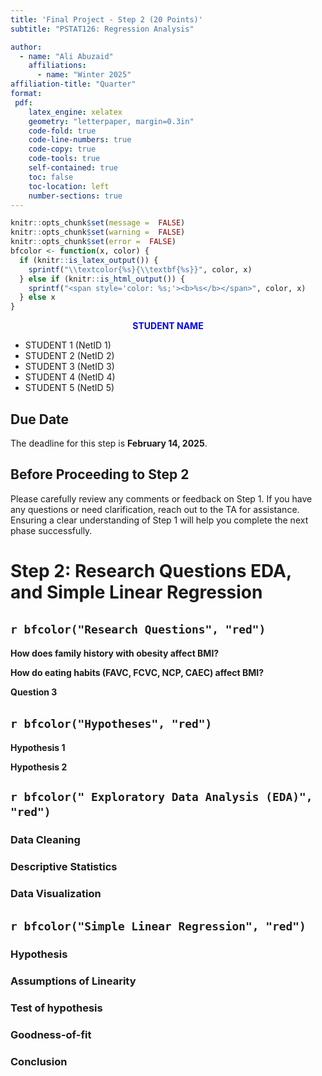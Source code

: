 ---
title: 'Final Project - Step 2 (20 Points)'
subtitle: "PSTAT126: Regression Analysis" 

author:
  - name: "Ali Abuzaid"
    affiliations:
      - name: "Winter 2025"
affiliation-title: "Quarter"
format: 
 pdf: 
    latex_engine: xelatex
    geometry: "letterpaper, margin=0.3in"
    code-fold: true
    code-line-numbers: true
    code-copy: true
    code-tools: true
    self-contained: true
    toc: false
    toc-location: left
    number-sections: true
---
```{r setup, include=FALSE}
knitr::opts_chunk$set(message =  FALSE)
knitr::opts_chunk$set(warning =  FALSE)
knitr::opts_chunk$set(error =  FALSE)
bfcolor <- function(x, color) {
  if (knitr::is_latex_output()) {
    sprintf("\\textcolor{%s}{\\textbf{%s}}", color, x)
  } else if (knitr::is_html_output()) {
    sprintf("<span style='color: %s;'><b>%s</b></span>", color, x)
  } else x
}
```


:::callout
<div style="text-align: center">
<span style="color: blue;"> **STUDENT NAME **</span> 
</div>
- STUDENT 1    (NetID 1)
- STUDENT 2    (NetID 2)
- STUDENT 3    (NetID 3)
- STUDENT 4    (NetID 4)
- STUDENT 5    (NetID 5)
:::


::: {.callout-caution}
## Due Date
The deadline for this step is **February 14, 2025**.
:::

:::{.callout-tip}
## Before Proceeding to Step 2
Please carefully review any comments or feedback on Step 1. If you have any questions or need clarification, reach out to the TA for assistance. Ensuring a clear understanding of Step 1 will help you complete the next phase successfully.
:::


# Step 2: Research Questions EDA, and Simple Linear Regression


## `r bfcolor("Research Questions", "red")` \ 

**How does family history with obesity affect BMI?**


**How do eating habits (FAVC, FCVC, NCP, CAEC) affect BMI?**

**Question 3**

## `r bfcolor("Hypotheses", "red")` \ 

**Hypothesis 1**


**Hypothesis 2**





## `r bfcolor(" Exploratory Data Analysis (EDA)", "red")` \  

### Data Cleaning



### Descriptive Statistics


### Data Visualization


## `r bfcolor("Simple Linear Regression", "red")` \ 

### Hypothesis

### Assumptions of Linearity

### Test of hypothesis

### Goodness-of-fit

### Conclusion
